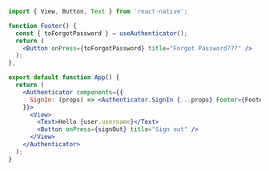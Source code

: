 ```jsx
import { View, Button, Text } from 'react-native';

function Footer() {
  const { toForgotPassword } = useAuthenticator();
  return (
    <Button onPress={toForgotPassword} title="Forgot Password???" />
  );
},

export default function App() {
  return (
    <Authenticator components={{
      SignIn: (props) => <Authenticator.SignIn {...props} Footer={Footer} />
    }}>
      <View>
        <Text>Hello {user.username}</Text>
        <Button onPress={signOut} title="Sign out" />
      </View>
    </Authenticator>
  );
}
```
